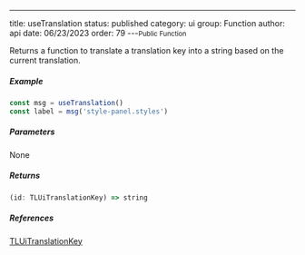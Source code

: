 ---
title: useTranslation
status: published
category: ui
group: Function
author: api
date: 06/23/2023
order: 79
---<Small>Public Function</Small>

Returns a function to translate a translation key into a string based on the current translation.




##### Example




```ts
const msg = useTranslation()
const label = msg('style-panel.styles')
```


##### Parameters


None

##### Returns


```ts
(id: TLUiTranslationKey) => string
```

##### References

[TLUiTranslationKey](/gen/ui/TLUiTranslationKey-type)

